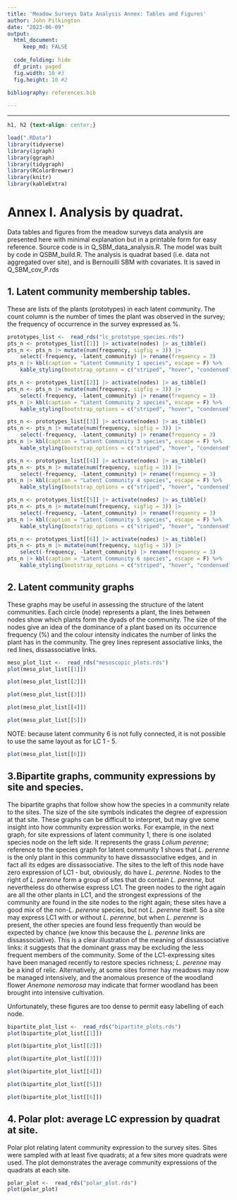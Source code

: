 ```yaml
---
title: 'Meadow Surveys Data Analysis Annex: Tables and Figures'
author: John Pilkington
date: "2023-06-09"
output:
  html_document: 
     keep_md: FALSE
     
  code_folding: hide
  df_print: paged
  fig.width: 10 #3
  fig.height: 10 #2
     
bibliography: references.bib

---    
```

<style type="text/css">
   .main-container {max-width: 100%;}
   .row {display: flex;}
   .column {flex: 50%;}
</style>
---
```css
h1, h2 {text-align: center;}
```

```r
load(".RData")
library(tidyverse)
library(igraph)
library(ggraph)
library(tidygraph)
library(RColorBrewer)
library(knitr)
library(kableExtra)
```

# Annex I. Analysis by quadrat.

Data tables and figures from the meadow surveys data analysis are presented here with minimal explanation but in a printable form for easy reference. Source code is in Q_SBM_data_analysis.R. The model was built by code in QSBM_build.R. The analysis is quadrat based (i.e. data not aggregated over site), and is Bernouilli SBM with covariates. It is saved in Q_SBM_cov_P.rds

## 1. Latent community membership tables.

These are lists of the plants (prototypes) in each latent community. The count column is the number of times the plant was observed in the survey; the frequency of occurrence in the survey expressed as %.

\pagebreak

```r
prototypes_list <-  read_rds("lc_prototype_species.rds")
pts_n <- prototypes_list[[1]] |> activate(nodes) |> as_tibble()
pts_n <- pts_n |> mutate(num(frequency, sigfig = 3)) |>
    select(-frequency, -latent_community) |> rename(frequency = 3)
pts_n |> kbl(caption = "Latent Community 1 species", escape = F) %>%
    kable_styling(bootstrap_options = c("striped", "hover", "condensed"), full_width = F, font_size = 12)
```

\pagebreak

```r
pts_n <- prototypes_list[[2]] |> activate(nodes) |> as_tibble()
pts_n <- pts_n |> mutate(num(frequency, sigfig = 3)) |>
    select(-frequency, -latent_community) |> rename(frequency = 3)
pts_n |> kbl(caption = "Latent Community 2 species", escape = F) %>%
    kable_styling(bootstrap_options = c("striped", "hover", "condensed"), full_width = F, font_size = 12)
```

\pagebreak

```r
pts_n <- prototypes_list[[3]] |> activate(nodes) |> as_tibble()
pts_n <- pts_n |> mutate(num(frequency, sigfig = 3)) |>
    select(-frequency, -latent_community) |> rename(frequency = 3)
pts_n |> kbl(caption = "Latent Community 3 species", escape = F) %>%
    kable_styling(bootstrap_options = c("striped", "hover", "condensed"), full_width = F, font_size = 12)
```

\pagebreak

```r
pts_n <- prototypes_list[[4]] |> activate(nodes) |> as_tibble()
pts_n <- pts_n |> mutate(num(frequency, sigfig = 3)) |>
    select(-frequency, -latent_community) |> rename(frequency = 3)
pts_n |> kbl(caption = "Latent Community 4 species", escape = F) %>%
    kable_styling(bootstrap_options = c("striped", "hover", "condensed"), full_width = F, font_size = 12)
```

\pagebreak

```r
pts_n <- prototypes_list[[5]] |> activate(nodes) |> as_tibble()
pts_n <- pts_n |> mutate(num(frequency, sigfig = 3)) |>
    select(-frequency, -latent_community) |> rename(frequency = 3)
pts_n |> kbl(caption = "Latent Community 5 species", escape = F) %>%
    kable_styling(bootstrap_options = c("striped", "hover", "condensed"), full_width = F, font_size = 12)
```

\pagebreak

```r
pts_n <- prototypes_list[[6]] |> activate(nodes) |> as_tibble()
pts_n <- pts_n |> mutate(num(frequency, sigfig = 3)) |>
    select(-frequency, -latent_community) |> rename(frequency = 3)
pts_n |> kbl(caption = "Latent Community 6 species", escape = F) %>%
    kable_styling(bootstrap_options = c("striped", "hover", "condensed"), full_width = F, font_size = 12)
```

\pagebreak

## 2. Latent community graphs

These graphs may be useful in assessing the structure of the latent communities. Each circle (node) represents a plant, the lines between nodes show which plants form the dyads of the community. The size of the nodes give an idea of the dominance of a plant based on its occurrence frequency (%) and the colour intensity indicates the number of links the plant has in the community. The grey lines represent associative links, the red lines, dissassociative links. 


```r
meso_plot_list <-  read_rds("mesoscopic_plots.rds")
plot(meso_plot_list[[1]])
```

\pagebreak

```r
plot(meso_plot_list[[2]])
```

<!-- \pagebreak -->

```r
plot(meso_plot_list[[3]])
```

\pagebreak

```r
plot(meso_plot_list[[4]])
```

<!-- \pagebreak -->

```r
plot(meso_plot_list[[5]])
```

\pagebreak

NOTE: because latent community 6 is not fully connected, it is not possible to use the same layout as for LC 1 - 5. 

```r
plot(meso_plot_list[[6]])
```

\pagebreak

## 3.<a name="section3"></a>Bipartite graphs, community expressions by site and species.

The bipartite graphs that follow show how the species in a community relate to the sites. The size of the site symbols indicates the degree of expression at that site. These graphs can be difficult to interpret, but may give some insight into how community expression works. For example, in the next graph, for site expressions of latent community 1, there is one isolated species node on the left side. It represents the grass *Lolium perenne*; reference to the species graph for latent community 1 shows that *L. perenne* is the only plant in this community to have dissassociative edges, and in fact all its edges are dissassociative. The sites to the left of this node have zero expression of LC1 - but, obviously, do have *L. perenne*. Nodes to the right of *L. perenne* form a group of sites that do contain *L. perenne*, but nevertheless do otherwise express LC1. The green nodes to the right again are all the other plants in LC1, and the strongest expressions of the community are found in the site nodes to the right again; these sites have a good mix of the non-*L. perenne* species, but not *L. perenne* itself. So a site may express LC1 with or without *L. perenne*, but when *L. perenne* is present, the other species are found less frequently than would be expected by chance (we know this because the *L. perenne* links are dissassociative). This is a clear illustration of the meaning of dissassociative links: it suggests that the dominant grass may be excluding the less frequent members of the community. Some of the LC1-expressing sites have been managed recently to restore species richness; *L. perenne* may be a kind of relic. Alternatively, at some sites former hay meadows may now be managed intensively, and the anomalous presence of the woodland flower *Anemone nemorosa* may indicate that former woodland has been brought into intensive cultivation.

Unfortunately, these figures are too dense to permit easy labelling of each node.

\pagebreak

```r
bipartite_plot_list <-  read_rds("bipartite_plots.rds")
plot(bipartite_plot_list[[1]])
```

\pagebreak

```r
plot(bipartite_plot_list[[2]])
```

\pagebreak

```r
plot(bipartite_plot_list[[3]])
```

\pagebreak

```r
plot(bipartite_plot_list[[4]])
```

\pagebreak

```r
plot(bipartite_plot_list[[5]])
```

\pagebreak

```r
plot(bipartite_plot_list[[6]])
```

\pagebreak

## 4. Polar plot: average LC expression by quadrat at site.

Polar plot relating latent community expression to the survey sites. Sites were sampled with at least five quadrats; at a few sites more quadrats were used. The plot demonstrates the average community expressions of the quadrats at each site.

```r
polar_plot <-  read_rds("polar_plot.rds")
plot(polar_plot)
```
